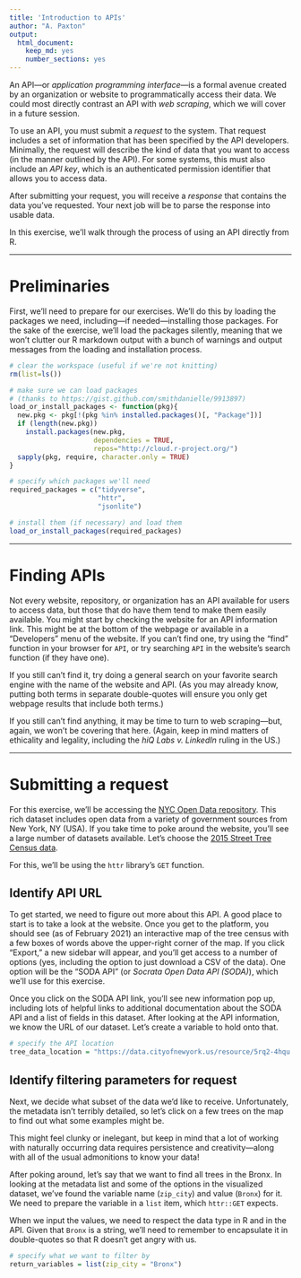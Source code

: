 ```yaml
---
title: 'Introduction to APIs'
author: "A. Paxton"
output:
  html_document:
    keep_md: yes
    number_sections: yes
---
```


An API---or *application programming interface*---is a formal avenue created 
by an organization or website to programmatically access their data. We could
most directly contrast an API with *web scraping*, which we will cover in a 
future session.

To use an API, you must submit a *request* to the system. That request
includes a set of information that has been specified by the API developers.
Minimally, the request will describe the kind of data that you want to access
(in the manner outlined by the API). For some systems, this must also include an
*API key*, which is an authenticated permission identifier that allows you to
access data. 

After submitting your request, you will receive a *response* that contains the
data you've requested. Your next job will be to parse the response into usable
data.

In this exercise, we'll walk through the process of using an API directly from R.

***

# Preliminaries

First, we'll need to prepare for our exercises. We'll do this by loading the
packages we need, including---if needed---installing those packages. For the
sake of the exercise, we'll load the packages silently, meaning that we won't
clutter our R markdown output with a bunch of warnings and output messages
from the loading and installation process.

```r

# clear the workspace (useful if we're not knitting)
rm(list=ls())

```

```r

# make sure we can load packages 
# (thanks to https://gist.github.com/smithdanielle/9913897)
load_or_install_packages <- function(pkg){
  new.pkg <- pkg[!(pkg %in% installed.packages()[, "Package"])]
  if (length(new.pkg)) 
    install.packages(new.pkg, 
                     dependencies = TRUE,
                     repos="http://cloud.r-project.org/")
  sapply(pkg, require, character.only = TRUE)
}

```

```r

# specify which packages we'll need
required_packages = c("tidyverse",
                      "httr",
                      "jsonlite")

# install them (if necessary) and load them
load_or_install_packages(required_packages)

```

***

# Finding APIs

Not every website, repository, or organization has an API available for users to
access data, but those that do have them tend to make them easily available. You
might start by checking the website for an API information link. This might be
at the bottom of the webpage or available in a "Developers" menu of the website.
If you can't find one, try using the "find" function in your browser for `API`,
or try searching `API` in the website's search function (if they have one).

If you still can't find it, try doing a general search on your favorite search
engine with the name of the website and API. (As you may already know, putting
both terms in separate double-quotes will ensure you only get webpage results
that include both terms.)

If you still can't find anything, it may be time to turn to web scraping---but,
again, we won't be covering that here. (Again, keep in mind matters of
ethicality and legality, including the *hiQ Labs v. LinkedIn* ruling in the US.)

***

# Submitting a request

For this exercise, we'll be accessing the [NYC Open Data
repository](https://opendata.cityofnewyork.us/). This rich dataset includes open
data from a variety of government sources from New York, NY (USA). If you take
time to poke around the website, you'll see a large number of datasets
available. Let's choose the [2015 Street Tree Census
data](https://data.cityofnewyork.us/Environment/2015-Street-Tree-Census-Tree-Data/pi5s-9p35).

For this, we'll be using the `httr` library's `GET` function.

## Identify API URL

To get started, we need to figure out more about this API. A good place to start
is to take a look at the website. Once you get to the platform, you should see
(as of February 2021) an interactive map of the tree census with a few boxes of
words above the upper-right corner of the map. If you click "Export," a new
sidebar will appear, and you'll get access to a number of options (yes,
including the option to just download a CSV of the data). One option will be the
"SODA API" (or *Socrata Open Data API (SODA)*), which we'll use for this exercise. 

Once you click on the SODA API link, you'll see new information pop up,
including lots of helpful links to additional documentation about the SODA API
and a list of fields in this dataset. After looking at the API information, we 
know the URL of our dataset. Let's create a variable to hold onto that.

```r

# specify the API location
tree_data_location = "https://data.cityofnewyork.us/resource/5rq2-4hqu.json"

```

## Identify filtering parameters for request

Next, we decide what subset of the data we'd like to receive.
Unfortunately, the metadata isn't terribly detailed, so let's click on a few
trees on the map to find out what some examples might be. 

This might feel clunky or inelegant, but keep in mind that a lot of working with
naturally occurring data requires persistence and creativity---along with all of
the usual admonitions to know your data!

After poking around, let's say that we want to find all trees in the Bronx. In
looking at the metadata list and some of the options in the visualized dataset,
we've found the variable name (`zip_city`) and value (`Bronx`) for it. We need
to prepare the variable in a `list` item, which `httr::GET` expects.

When we input the values, we need to respect the data type in R and in the API.
Given that `Bronx` is a string, we'll need to remember to encapsulate it in
double-quotes so that R doesn't get angry with us.

```r

# specify what we want to filter by
return_variables = list(zip_city = "Bronx")

```


